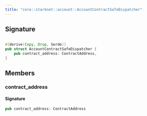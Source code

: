 ```yaml
---
title: "core::starknet::account::AccountContractSafeDispatcher"
---
```






## Signature

```rust

#[derive(Copy, Drop, Serde)]
pub struct AccountContractSafeDispatcher {
    pub contract_address: ContractAddress,
}
```


## Members

### contract_address


#### Signature

```rust
pub contract_address: ContractAddress
```


